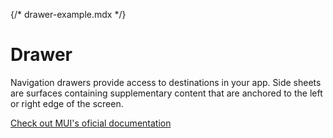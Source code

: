 {/* drawer-example.mdx */}



<Meta of={DrawerExample} />

# Drawer

Navigation drawers provide access to destinations in your app. Side sheets are surfaces containing supplementary content that are anchored to the left or right edge of the screen.

[Check out MUI's oficial documentation](https://mui.com/material-ui/react-drawer/)
